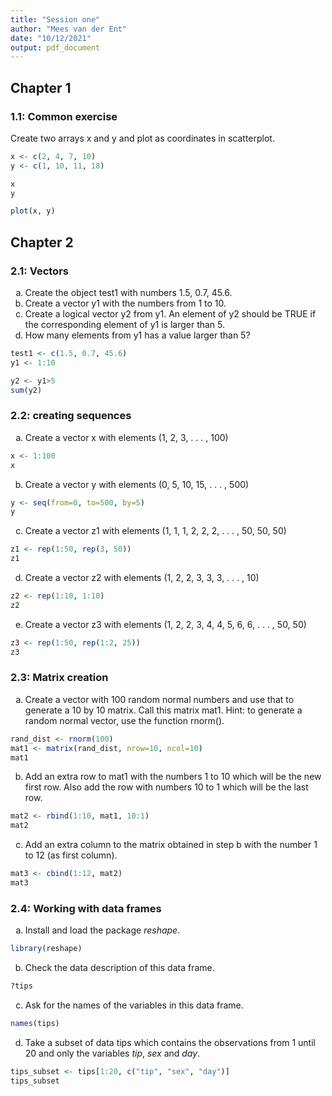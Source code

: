 ```yaml
---
title: "Session one"
author: "Mees van der Ent"
date: "10/12/2021"
output: pdf_document
---
```


## Chapter 1 

### 1.1: Common exercise
Create two arrays x and y and plot as coordinates in scatterplot.
```r
x <- c(2, 4, 7, 10)
y <- c(1, 10, 11, 18)

x
y

plot(x, y)
```

\newpage
## Chapter 2

### 2.1: Vectors
a. Create the object test1 with numbers 1.5, 0.7, 45.6.
b. Create a vector y1 with the numbers from 1 to 10.
c. Create a logical vector y2 from y1. An element of y2 should be TRUE if the corresponding element of
y1 is larger than 5.
d. How many elements from y1 has a value larger than 5?
```r

test1 <- c(1.5, 0.7, 45.6)
y1 <- 1:10

y2 <- y1>5
sum(y2)
```

### 2.2: creating sequences

a. Create a vector x with elements (1, 2, 3, . . . , 100)  
```r
x <- 1:100
x
```

b. Create a vector y with elements (0, 5, 10, 15, . . . , 500)
```r
y <- seq(from=0, to=500, by=5)
y
```

c. Create a vector z1 with elements (1, 1, 1, 2, 2, 2, . . . , 50, 50, 50)
```r
z1 <- rep(1:50, rep(3, 50))
z1
```

d. Create a vector z2 with elements (1, 2, 2, 3, 3, 3, . . . , 10)
```r
z2 <- rep(1:10, 1:10)
z2
```

e. Create a vector z3 with elements (1, 2, 2, 3, 4, 4, 5, 6, 6, . . . , 50, 50)
```r
z3 <- rep(1:50, rep(1:2, 25))
z3
```

### 2.3: Matrix creation
a. Create a vector with 100 random normal numbers and use that to generate a 10 by 10 matrix. Call this matrix mat1.
Hint: to generate a random normal vector, use the function rnorm().
```r
rand_dist <- rnorm(100)
mat1 <- matrix(rand_dist, nrow=10, ncol=10)
mat1
```

b. Add an extra row to mat1 with the numbers 1 to 10 which will be the new first row. Also add the row with numbers 10 to 1 which will be the last row.
```r
mat2 <- rbind(1:10, mat1, 10:1)
mat2
```

c. Add an extra column to the matrix obtained in step b with the number 1 to 12 (as first column).
```r
mat3 <- cbind(1:12, mat2)
mat3
```

### 2.4: Working with data frames
a. Install and load the package *reshape*.
```r
library(reshape)
```
b. Check the data description of this data frame.
```r
?tips
```
c. Ask for the names of the variables in this data frame.
```r
names(tips)
```
d. Take a subset of data tips which contains the observations from 1 until 20 and only the variables *tip*, *sex* and *day*.
```r
tips_subset <- tips[1:20, c("tip", "sex", "day")]
tips_subset
```



